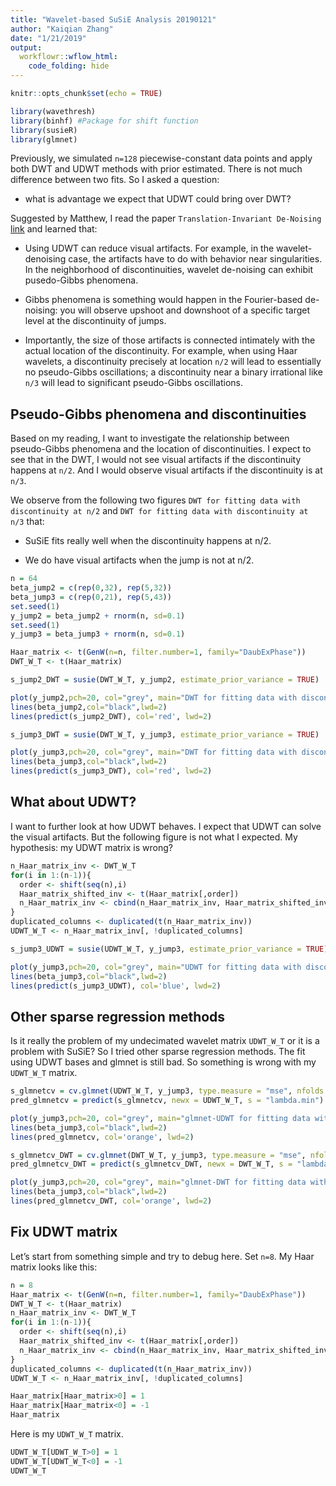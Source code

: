 ```yaml
---
title: "Wavelet-based SuSiE Analysis 20190121"
author: "Kaiqian Zhang"
date: "1/21/2019"
output: 
  workflowr::wflow_html:
    code_folding: hide
---
```


```r
knitr::opts_chunk$set(echo = TRUE)
```

```r
library(wavethresh)
library(binhf) #Package for shift function
library(susieR)
library(glmnet)
```

Previously, we simulated `n=128` piecewise-constant data points and apply both DWT and UDWT methods with prior estimated. There is not much difference between two fits. So I asked a question:

* what is advantage we expect that UDWT could bring over DWT?

Suggested by Matthew, I read the paper `Translation-Invariant De-Noising` [link](https://web.stanford.edu/dept/statistics/cgi-bin/donoho/wp-content/uploads/2018/08/TIDeNoise.pdf) and learned that:

* Using UDWT can reduce visual artifacts. For example, in the wavelet-denoising case, the artifacts have to do with behavior near singularities. In the neighborhood of discontinuities, wavelet de-noising can exhibit pusedo-Gibbs phenomena.

* Gibbs phenomena is something would happen in the Fourier-based de-noising: you will observe upshoot and downshoot of a specific target level at the discontinuity of jumps. 

* Importantly, the size of those artifacts is connected intimately with the actual location of the discontinuity. For example, when using Haar wavelets, a discontinuity precisely at location `n/2` will lead to essentially no pseudo-Gibbs oscillations;
a discontinuity near a binary irrational like `n/3` will lead to significant pseudo-Gibbs oscillations. 

## Pseudo-Gibbs phenomena and discontinuities

Based on my reading, I want to investigate the relationship between pseudo-Gibbs phenomena and the location of discontinuities. I expect to see that in the DWT, I would not see visual artifacts if the discontinuity happens at `n/2`. And I would observe visual artifacts if the discontinuity is at `n/3`. 

We observe from the following two figures `DWT for fitting data with discontinuity at n/2` and `DWT for fitting data with discontinuity at n/3` that:

* SuSiE fits really well when the discontinuity happens at n/2.

* We do have visual artifacts when the jump is not at n/2.

```r
n = 64
beta_jump2 = c(rep(0,32), rep(5,32))
beta_jump3 = c(rep(0,21), rep(5,43))
set.seed(1)
y_jump2 = beta_jump2 + rnorm(n, sd=0.1)
set.seed(1)
y_jump3 = beta_jump3 + rnorm(n, sd=0.1)
```

```r
Haar_matrix <- t(GenW(n=n, filter.number=1, family="DaubExPhase"))
DWT_W_T <- t(Haar_matrix)
```

```r
s_jump2_DWT = susie(DWT_W_T, y_jump2, estimate_prior_variance = TRUE)
```

```r
plot(y_jump2,pch=20, col="grey", main="DWT for fitting data with discontinuity at n/2")
lines(beta_jump2,col="black",lwd=2)
lines(predict(s_jump2_DWT), col='red', lwd=2)
```

```r
s_jump3_DWT = susie(DWT_W_T, y_jump3, estimate_prior_variance = TRUE)
```


```r
plot(y_jump3,pch=20, col="grey", main="DWT for fitting data with discontinuity at n/3")
lines(beta_jump3,col="black",lwd=2)
lines(predict(s_jump3_DWT), col='red', lwd=2)
```

## What about UDWT?
I want to further look at how UDWT behaves. I expect that UDWT can solve the visual artifacts. But the following figure is not what I expected. My hypothesis: my UDWT matrix is wrong?

```r
n_Haar_matrix_inv <- DWT_W_T
for(i in 1:(n-1)){
  order <- shift(seq(n),i)
  Haar_matrix_shifted_inv <- t(Haar_matrix[,order]) 
  n_Haar_matrix_inv <- cbind(n_Haar_matrix_inv, Haar_matrix_shifted_inv) #Each column is a basis for sparse regression
}
duplicated_columns <- duplicated(t(n_Haar_matrix_inv))
UDWT_W_T <- n_Haar_matrix_inv[, !duplicated_columns]
```

```r
s_jump3_UDWT = susie(UDWT_W_T, y_jump3, estimate_prior_variance = TRUE)
```

```r
plot(y_jump3,pch=20, col="grey", main="UDWT for fitting data with discontinuity at n/3")
lines(beta_jump3,col="black",lwd=2)
lines(predict(s_jump3_UDWT), col='blue', lwd=2)
```

## Other sparse regression methods

Is it really the problem of my undecimated wavelet matrix `UDWT_W_T` or it is a problem with SuSiE? So I tried other sparse regression methods. The fit using UDWT bases and glmnet is still bad. So something is wrong with my `UDWT_W_T` matrix. 

```r
s_glmnetcv = cv.glmnet(UDWT_W_T, y_jump3, type.measure = "mse", nfolds = 20)
pred_glmnetcv = predict(s_glmnetcv, newx = UDWT_W_T, s = "lambda.min")
```

```r
plot(y_jump3,pch=20, col="grey", main="glmnet-UDWT for fitting data with discontinuity at n/3")
lines(beta_jump3,col="black",lwd=2)
lines(pred_glmnetcv, col='orange', lwd=2)
```

```r
s_glmnetcv_DWT = cv.glmnet(DWT_W_T, y_jump3, type.measure = "mse", nfolds = 20)
pred_glmnetcv_DWT = predict(s_glmnetcv_DWT, newx = DWT_W_T, s = "lambda.min")
```

```r
plot(y_jump3,pch=20, col="grey", main="glmnet-DWT for fitting data with discontinuity at n/3")
lines(beta_jump3,col="black",lwd=2)
lines(pred_glmnetcv_DWT, col='orange', lwd=2)
```

## Fix UDWT matrix
Let's start from something simple and try to debug here. Set `n=8`. My Haar matrix looks like this:
```r
n = 8
Haar_matrix <- t(GenW(n=n, filter.number=1, family="DaubExPhase"))
DWT_W_T <- t(Haar_matrix)
n_Haar_matrix_inv <- DWT_W_T
for(i in 1:(n-1)){
  order <- shift(seq(n),i)
  Haar_matrix_shifted_inv <- t(Haar_matrix[,order]) 
  n_Haar_matrix_inv <- cbind(n_Haar_matrix_inv, Haar_matrix_shifted_inv) #Each column is a basis for sparse regression
}
duplicated_columns <- duplicated(t(n_Haar_matrix_inv))
UDWT_W_T <- n_Haar_matrix_inv[, !duplicated_columns]
```

```r
Haar_matrix[Haar_matrix>0] = 1
Haar_matrix[Haar_matrix<0] = -1
Haar_matrix
```

Here is my `UDWT_W_T` matrix. 
```r
UDWT_W_T[UDWT_W_T>0] = 1
UDWT_W_T[UDWT_W_T<0] = -1
UDWT_W_T
```













